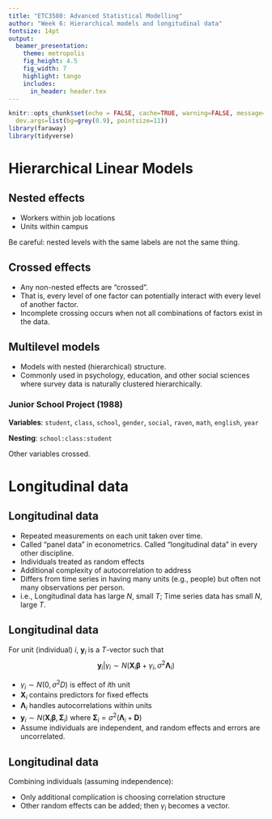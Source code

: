 ```yaml
---
title: "ETC3580: Advanced Statistical Modelling"
author: "Week 6: Hierarchical models and longitudinal data"
fontsize: 14pt
output:
  beamer_presentation:
    theme: metropolis
    fig_height: 4.5
    fig_width: 7
    highlight: tango
    includes:
      in_header: header.tex
---
```


```r
knitr::opts_chunk$set(echo = FALSE, cache=TRUE, warning=FALSE, message=FALSE,
  dev.args=list(bg=grey(0.9), pointsize=11))
library(faraway)
library(tidyverse)
```


# Hierarchical Linear Models

## Nested effects

\begin{block}{}
Levels of one factor vary only within levels of another factor
\end{block}

  * Workers within job locations
  * Units within campus

Be careful: nested levels with the same labels are not the same thing.

## Crossed effects

 * Any non-nested effects are "crossed".
 * That is, every level of one factor can potentially interact with every level of another factor.
 * Incomplete crossing occurs when not all combinations of factors exist in the data.

## Multilevel models

 * Models with nested (hierarchical) structure.
 * Commonly used in psychology, education, and other social sciences where survey data is naturally clustered hierarchically.

### Junior School Project (1988)

**Variables**: `student`, `class`, `school`, `gender`, `social`, `raven`, `math`, `english`, `year`

**Nesting**: `school:class:student`

Other variables crossed.





# Longitudinal data

## Longitudinal data
\fontsize{14}{15}\sf

 * Repeated measurements on each unit taken over time.
 * Called "panel data" in econometrics. Called "longitudinal data" in every other discipline.
 * Individuals treated as random effects
 * Additional complexity of autocorrelation to address
 * Differs from time series in having many units (e.g., people) but often not many observations per person.
 * i.e., Longitudinal data has large $N$, small $T$; Time series data has small $N$, large $T$.


## Longitudinal data

For unit (individual) $i$, $\bm{y}_i$ is a $T$-vector such that
$$\bm{y}_i | \gamma_i \sim N(\bm{X}_i\bm{\beta} + \gamma_i, \sigma^2\bm{\Lambda}_i)$$

 * $\gamma_i \sim N(0,\sigma^2D)$ is effect of $i$th unit
 * $\bm{X}_i$ contains predictors for fixed effects
 * $\bm\Lambda_i$ handles autocorrelations within units
 * $\bm{y}_i \sim N(\bm{X}_i\bm{\beta}, \bm{\Sigma}_i)$ where $\bm{\Sigma}_i = \sigma^2(\bm{\Lambda}_i + \bm{D})$
 * Assume individuals are independent, and random effects and errors are uncorrelated.


## Longitudinal data

Combining individuals (assuming independence):
 \begin{align*}
     \bm{y}      & = \begin{bmatrix}
                       \bm{y}_1 \\ \vdots \\ \bm{y}_N
                      \end{bmatrix} \qquad
     \bm{X}       = \begin{bmatrix}
                       \bm{X}_1 \\ \vdots \\ \bm{X}_N
                       \end{bmatrix} \\
  \bm{\Sigma} &= \text{diag}(\bm{\Sigma}_1,\bm{\Sigma}_2,\dots,\bm{\Sigma}_N),   \\
\bm{y} &\sim N(\bm{X}\bm{\beta}, \bm{\Sigma})
\end{align*}

\pause

* Only additional complication is choosing correlation structure
* Other random effects can be added; then $\gamma_i$ becomes a vector.
